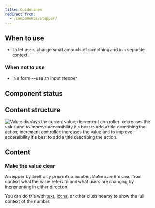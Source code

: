 ```yaml
---
title: Guidelines
redirect_from:
  - /components/stepper/
---
```



<ReactExample exampleId="Stepper-default" />

## When to use

- To let users change small amounts of something and in a separate context.

### When not to use

- In a form---use an [input stepper](/components/input/inputstepper/).

## Component status

<ComponentStatus component="Stepper" />

## Content structure

![Value: displays the current value; decrement controller: decreases the value and to improve accessibility it's best to add a title describing the action; increment controller: increases the value and to improve accessibility it's best to add a title describing the action.](fileId:4QJZqvBvRrLu6t9mwObCkA;nodeId:194%3A0)

## Content

### Make the value clear

A stepper by itself only presents a number.
Make sure it's clear from context what the value refers to
and what users are changing by incrementing in either direction.

You can do this with [text](/components/text/text/), [icons](/components/visuals/icon/),
or other clues nearby to show the full context of the number.

<StepperTitlesSnippet />
